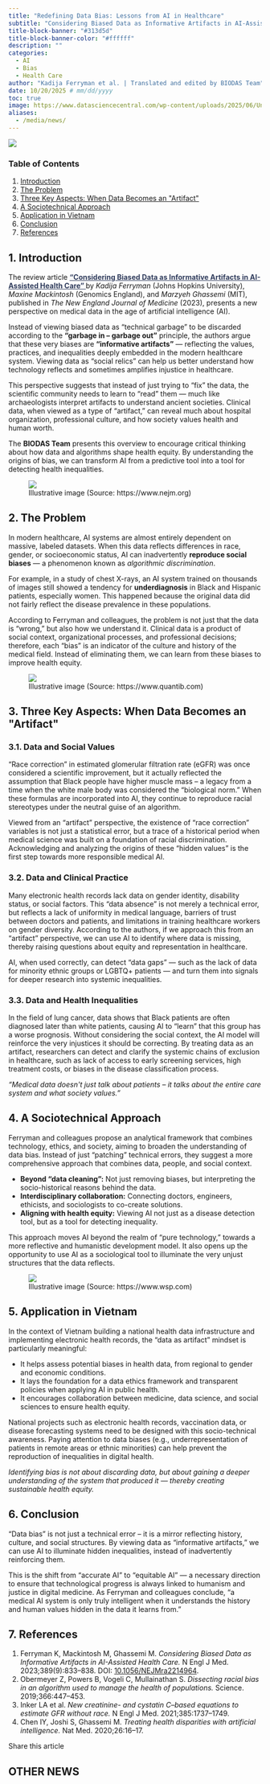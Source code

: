 ```yaml
---
title: "Redefining Data Bias: Lessons from AI in Healthcare"
subtitle: "Considering Biased Data as Informative Artifacts in AI-Assisted Health Care"
title-block-banner: "#313d5d"
title-block-banner-color: "#ffffff"
description: ""
categories:
  - AI
  - Bias
  - Health Care
author: "Kadija Ferryman et al. | Translated and edited by BIODAS Team"
date: 10/20/2025 # mm/dd/yyyy
toc: true
image: https://www.datasciencecentral.com/wp-content/uploads/2025/06/Understanding-Bias-in-AI-Models.png
aliases: 
  - /media/news/
---
```


![](https://assets-global.website-files.com/5ab16d21eba35cdb2416f449/64597a9d5b04415faed315e8_Bias%20Types%20in%20AI%20Healthcare.jpg){fig-align="center" class="img-cover"}



```{=html}
<!-- CSS file attachment -->
<link rel="stylesheet" href="section-news-template.css">

<!-- Font Awesome CDN (for social media icons) -->
<link rel="stylesheet" href="https://cdnjs.cloudflare.com/ajax/libs/font-awesome/6.5.0/css/all.min.css">


<body class="section-news-template">
<div class="layout">

  <!-- Sidebar TOC -->
  <nav class="toc">
    <h3>Table of Contents</h3>
    <ol>
      <li><a href="#sec-1">Introduction</a></li>
      <li><a href="#sec-2">The Problem</a></li>
      <li><a href="#sec-3">Three Key Aspects: When Data Becomes an "Artifact"</a></li>
      <li><a href="#sec-4">A Sociotechnical Approach</a></li>
      <li><a href="#sec-5">Application in Vietnam</a></li>
      <li><a href="#sec-6">Conclusion</a></li>
      <li><a href="#sec-7">References</a></li>
    </ol>
  </nav>

  <!-- Main content -->
  <main class="content">

    <!-- 1. Introduction -->
    <section id="sec-1">
      <h2>1. Introduction</h2>
      <p>
        The review article 
        <strong>
          <a href="https://doi.org/10.1056/nejmra2214964" target="_blank" rel="noopener noreferrer" style="color:#313d5d; text-decoration:underline;">
            “Considering Biased Data as Informative Artifacts in AI-Assisted Health Care”
          </a>
        </strong> 
        by <em>Kadija Ferryman</em> (Johns Hopkins University), <em>Maxine Mackintosh</em> (Genomics England), 
        and <em>Marzyeh Ghassemi</em> (MIT), published in <em>The New England Journal of Medicine</em> (2023), 
        presents a new perspective on medical data in the age of artificial intelligence (AI).
      </p>

      <p>
        Instead of viewing biased data as “technical garbage” to be discarded according to the 
        <strong>“garbage in – garbage out”</strong> principle, the authors argue that these very biases 
        are <strong>“informative artifacts”</strong> — reflecting 
        the values, practices, and inequalities deeply embedded in the modern healthcare system. 
        Viewing data as “social relics” can help us better understand 
        how technology reflects and sometimes amplifies injustice in healthcare.
      </p>

      <p>
        This perspective suggests that instead of just trying to “fix” the data, 
        the scientific community needs to learn to “read” them — much like archaeologists interpret artifacts 
        to understand ancient societies. Clinical data, when viewed as a type of “artifact,” 
        can reveal much about hospital organization, professional culture, and how society values 
        health and human worth.
      </p>

      <div class="callout">
        <p>
          The <strong>BIODAS Team</strong> presents this overview to encourage critical thinking about 
          how data and algorithms shape health equity. By understanding the origins of bias, 
          we can transform AI from a predictive tool into a tool for detecting health inequalities.
        </p>
      </div>

    </section>

    <figure>
      <div class="img-wrap">
        <img src="https://www.nejm.org/cms/asset/163c849b-e0dd-4350-8bd8-449b82b00ab1/nejmra2214964_f1.jpg" class="img" />
      </div>
      <figcaption>
        Illustrative image (Source: https://www.nejm.org)
      </figcaption>
    </figure>


    <!-- 2. The Problem -->
    <section id="sec-2">
      <h2>2. The Problem</h2>
      <p>
        In modern healthcare, AI systems are almost entirely dependent on 
        massive, labeled datasets. When this data reflects differences 
        in race, gender, or socioeconomic status, AI can inadvertently 
        <strong>reproduce social biases</strong> — a phenomenon known as 
        <em>algorithmic discrimination</em>.
      </p>

      <div class="card">
        <p>
          For example, in a study of chest X-rays, an AI system trained on thousands of images 
          still showed a tendency for <strong>underdiagnosis</strong> in Black and 
          Hispanic patients, especially women. This happened because 
          the original data did not fairly reflect the disease prevalence in these populations.
        </p>
      </div>

      <p>
        According to Ferryman and colleagues, the problem is not just that the data is “wrong,” but also how we understand it. 
        Clinical data is a product of social context, organizational processes, and professional decisions; 
        therefore, each “bias” is an indicator of the culture and history of the medical field. 
        Instead of eliminating them, we can learn from these biases to improve health equity.
      </p>
    </section>

    <figure>
      <div class="img-wrap">
        <img src="https://www.quantib.com/hs-fs/hubfs/assets/images/blog/Blog%20and%20news%20images/Example%20of%20algorithm%20bias%20in%20healthcare%20-%20coverage%20bias%20-%20AI%20in%20radiology%20-%20Quantib.png?width=1052&name=Example%20of%20algorithm%20bias%20in%20healthcare%20-%20coverage%20bias%20-%20AI%20in%20radiology%20-%20Quantib.png" class="img" />
      </div>
      <figcaption>
        Illustrative image (Source: https://www.quantib.com)
      </figcaption>
    </figure>

    <!-- 3. Three Key Aspects -->
    <section id="sec-3">
      <h2>3. Three Key Aspects: When Data Becomes an "Artifact"</h2>

      <h3>3.1. Data and Social Values</h3>
      <div class="card">
        <p>
          “Race correction” in estimated glomerular filtration rate (eGFR) was once considered a scientific improvement, 
          but it actually reflected the assumption that Black people have higher muscle mass – a legacy from a time 
          when the white male body was considered the “biological norm.” 
          When these formulas are incorporated into AI, they continue to reproduce racial stereotypes 
          under the neutral guise of an algorithm.
        </p>
        <p>
          Viewed from an “artifact” perspective, the existence of “race correction” variables is not just a statistical error, 
          but a trace of a historical period when medical science was built on a foundation of racial discrimination. 
          Acknowledging and analyzing the origins of these “hidden values” is the first step 
          towards more responsible medical AI.
        </p>
      </div>

      <h3>3.2. Data and Clinical Practice</h3>
      <div class="card">
        <p>
          Many electronic health records lack data on gender identity, disability status, or social factors. 
          This “data absence” is not merely a technical error, 
          but reflects a lack of uniformity in medical language, barriers of trust between doctors and patients, 
          and limitations in training healthcare workers on gender diversity. 
          According to the authors, if we approach this from an “artifact” perspective, we can use AI 
          to identify where data is missing, thereby raising questions about equity and representation in healthcare.
        </p>
        <p>
          AI, when used correctly, can detect “data gaps” — 
          such as the lack of data for minority ethnic groups or LGBTQ+ patients — 
          and turn them into signals for deeper research into systemic inequalities.
        </p>
      </div>

      <h3>3.3. Data and Health Inequalities</h3>
      <div class="card">
        <p>
          In the field of lung cancer, data shows that Black patients are often diagnosed later than white patients, 
          causing AI to “learn” that this group has a worse prognosis. 
          Without considering the social context, the AI model will reinforce the very injustices it should be correcting. 
          By treating data as an artifact, researchers can detect and clarify 
          the systemic chains of exclusion in healthcare, such as lack of access to 
          early screening services, high treatment costs, or biases in the disease classification process.
        </p>
      </div>

      <div class="callout">
        <p><em>“Medical data doesn't just talk about patients – it talks about the entire care system and what society values.”</em></p>
      </div>
    </section>

    <!-- 4. A Sociotechnical Approach -->
    <section id="sec-4">
      <h2>4. A Sociotechnical Approach</h2>
      <p>
        Ferryman and colleagues propose an analytical framework that combines technology, ethics, and society, 
        aiming to broaden the understanding of data bias. Instead of just “patching” technical errors, 
        they suggest a more comprehensive approach that combines data, people, and social context.
      </p>

      <div class="callout">
        <ul>
          <li><strong>Beyond “data cleaning”:</strong> Not just removing biases, but interpreting the socio-historical reasons behind the data.</li>
          <li><strong>Interdisciplinary collaboration:</strong> Connecting doctors, engineers, ethicists, and sociologists to co-create solutions.</li>
          <li><strong>Aligning with health equity:</strong> Viewing AI not just as a disease detection tool, but as a tool for detecting inequality.</li>
        </ul>
      </div>

      <p>
        This approach moves AI beyond the realm of “pure technology,” 
        towards a more reflective and humanistic development model. 
        It also opens up the opportunity to use AI as a sociological tool to illuminate the very unjust structures 
        that the data reflects.
      </p>
    </section>

    <figure>
      <div class="img-wrap">
        <img src="https://www.wsp.com/-/media/insights/canada/image/2019/sociotechnical_system-en.png?h=399&iar=0&w=563&hash=FC79760F519720C6F8C9013AB24A4E5D" class="img" />
      </div>
      <figcaption>
        Illustrative image (Source: https://www.wsp.com)
      </figcaption>
    </figure>

    <!-- 5. Application in Vietnam -->
    <section id="sec-5">
      <h2>5. Application in Vietnam</h2>
      <p>
        In the context of Vietnam building a national health data infrastructure and implementing electronic health records, 
        the “data as artifact” mindset is particularly meaningful:
      </p>

      <div class="callout">
        <ul>
          <li>It helps assess potential biases in health data, from regional to gender and economic conditions.</li>
          <li>It lays the foundation for a data ethics framework and transparent policies when applying AI in public health.</li>
          <li>It encourages collaboration between medicine, data science, and social sciences to ensure health equity.</li>
        </ul>
      </div>
      
      <p>
        National projects such as electronic health records, vaccination data, or disease forecasting systems 
        need to be designed with this socio-technical awareness. 
        Paying attention to data biases (e.g., underrepresentation of patients in remote areas or ethnic minorities) 
        can help prevent the reproduction of inequalities in digital health.
      </p>
      <div class="callout">
        <p><em>Identifying bias is not about discarding data, but about gaining a deeper understanding of the system that produced it — thereby creating sustainable health equity.</em></p>
      </div>
    </section>

    <!-- 6. Conclusion -->
    <section id="sec-6">
      <h2>6. Conclusion</h2>
      <p>
        “Data bias” is not just a technical error – it is a mirror reflecting history, culture, and social structures. 
        By viewing data as “informative artifacts,” we can use AI to illuminate hidden inequalities, 
        instead of inadvertently reinforcing them. 
      </p>
      <p>
        This is the shift from “accurate AI” to “equitable AI” — 
        a necessary direction to ensure that technological progress is always linked to humanism and justice in digital medicine. 
        As Ferryman and colleagues conclude, “a medical AI system is only truly intelligent when it understands the history and human values hidden in the data it learns from.”
      </p>
    </section>

    <!-- 7. References -->
    <section id="sec-7">
      <h2>7. References</h2>
      <ol>
        <li>Ferryman K, Mackintosh M, Ghassemi M. <em>Considering Biased Data as Informative Artifacts in AI-Assisted Health Care.</em> N Engl J Med. 2023;389(9):833–838. DOI: <a href="https://doi.org/10.1056/NEJMra2214964" target="_blank">10.1056/NEJMra2214964</a>.</li>
        <li>Obermeyer Z, Powers B, Vogeli C, Mullainathan S. <em>Dissecting racial bias in an algorithm used to manage the health of populations.</em> Science. 2019;366:447–453.</li>
        <li>Inker LA et al. <em>New creatinine- and cystatin C–based equations to estimate GFR without race.</em> N Engl J Med. 2021;385:1737–1749.</li>
        <li>Chen IY, Joshi S, Ghassemi M. <em>Treating health disparities with artificial intelligence.</em> Nat Med. 2020;26:16–17.</li>
      </ol>
    </section>

    <!-- SOCIAL SHARE -->
    <div class="social-section">
      <p class="share-note">Share this article</p>
      <div class="social-share">
        <a href="https://www.facebook.com/sharer/sharer.php?u=https://www.biodas.net/media/news/251020-ai-bias.en.html/" class="fb" title="Share on Facebook"><i class="fab fa-facebook-f"></i></a>
        <a href="https://twitter.com/intent/tweet?status=https://www.biodas.net/media/news/251020-ai-bias.en.html/" class="x" title="Share on X / Twitter"><i class="fab fa-x-twitter"></i></a>
        <a href="https://www.linkedin.com/shareArticle?mini=true&url=https://biodas.net/media/news/251020-ai-bias.en.html/" class="in" title="Share on LinkedIn"><i class="fab fa-linkedin-in"></i></a>
      </div>
    </div>

  </main>
</div>

<!-- =============================
     SECTION: BIODAS NEWS & INSIGHTS
     ============================= -->
<section class="biodas-news-section">
  <div class="news-list container">
    <h2 class="section-title">OTHER NEWS</h2>
    <div id="biodas-news-grid" class="news-grid"></div>
  </div>
</section>


</body>




<!-- JS SCRIPT -->
<script src="section-news-template.js"></script>
```
